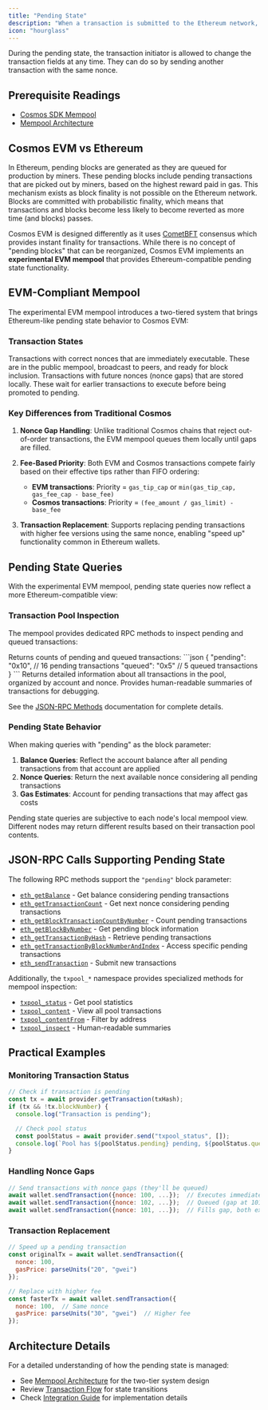 ```yaml
---
title: "Pending State"
description: "When a transaction is submitted to the Ethereum network, it first goes into the pending status, waiting to be executed by the nodes. A transaction can be in the pending state for a longer duration if the gas price is set very low in the transaction and the nodes are busy processing other higher gas price transactions."
icon: "hourglass"
---
```


During the pending state, the transaction initiator is allowed to change the transaction fields at any time. They can do so by sending another transaction with the same nonce.

## Prerequisite Readings[​](#prerequisite-readings "Direct link to Prerequisite Readings")

* [Cosmos SDK Mempool](https://docs.cosmos.network/main/building-apps/app-mempool)
* [Mempool Architecture](/v0.4.x/documentation/concepts/mempool)

## Cosmos EVM vs Ethereum[​](#cosmos-evm-vs-ethereum "Direct link to Cosmos EVM vs Ethereum")

In Ethereum, pending blocks are generated as they are queued for production by miners. These pending blocks include pending transactions that are picked out by miners, based on the highest reward paid in gas. This mechanism exists as block finality is not possible on the Ethereum network. Blocks are committed with probabilistic finality, which means that transactions and blocks become less likely to become reverted as more time (and blocks) passes.

Cosmos EVM is designed differently as it uses [CometBFT](https://docs.cometbft.com/v1.0/) consensus which provides instant finality for transactions. While there is no concept of "pending blocks" that can be reorganized, Cosmos EVM implements an **experimental EVM mempool** that provides Ethereum-compatible pending state functionality.

## EVM-Compliant Mempool

The experimental EVM mempool introduces a two-tiered system that brings Ethereum-like pending state behavior to Cosmos EVM:

### Transaction States

<CardGroup cols={2}>
  <Card title="Pending Transactions" icon="clock">
    Transactions with correct nonces that are immediately executable. These are in the public mempool, broadcast to peers, and ready for block inclusion.
  </Card>
  <Card title="Queued Transactions" icon="layer-group">
    Transactions with future nonces (nonce gaps) that are stored locally. These wait for earlier transactions to execute before being promoted to pending.
  </Card>
</CardGroup>

### Key Differences from Traditional Cosmos

1. **Nonce Gap Handling**: Unlike traditional Cosmos chains that reject out-of-order transactions, the EVM mempool queues them locally until gaps are filled.

2. **Fee-Based Priority**: Both EVM and Cosmos transactions compete fairly based on their effective tips rather than FIFO ordering:
   - **EVM transactions**: Priority = `gas_tip_cap` or `min(gas_tip_cap, gas_fee_cap - base_fee)`
   - **Cosmos transactions**: Priority = `(fee_amount / gas_limit) - base_fee`

3. **Transaction Replacement**: Supports replacing pending transactions with higher fee versions using the same nonce, enabling "speed up" functionality common in Ethereum wallets.

## Pending State Queries[​](#pending-state-queries "Direct link to Pending State Queries")

With the experimental EVM mempool, pending state queries now reflect a more Ethereum-compatible view:

### Transaction Pool Inspection

The mempool provides dedicated RPC methods to inspect pending and queued transactions:

<AccordionGroup>
  <Accordion title="txpool_status">
    Returns counts of pending and queued transactions:
    ```json
    {
      "pending": "0x10",  // 16 pending transactions
      "queued": "0x5"     // 5 queued transactions
    }
    ```
  </Accordion>

  <Accordion title="txpool_content">
    Returns detailed information about all transactions in the pool, organized by account and nonce.
  </Accordion>

  <Accordion title="txpool_inspect">
    Provides human-readable summaries of transactions for debugging.
  </Accordion>
</AccordionGroup>

See the [JSON-RPC Methods](/v0.4.x/api-reference/ethereum-json-rpc/methods#txpool-methods) documentation for complete details.

### Pending State Behavior

When making queries with "pending" as the block parameter:

1. **Balance Queries**: Reflect the account balance after all pending transactions from that account are applied
2. **Nonce Queries**: Return the next available nonce considering all pending transactions
3. **Gas Estimates**: Account for pending transactions that may affect gas costs

<Note>
Pending state queries are subjective to each node's local mempool view. Different nodes may return different results based on their transaction pool contents.
</Note>

## JSON-RPC Calls Supporting Pending State[​](#json-rpc-calls-on-pending-transactions "Direct link to JSON-RPC Calls on Pending Transactions")

The following RPC methods support the `"pending"` block parameter:

* [`eth_getBalance`](/v0.4.x/api-reference/ethereum-json-rpc/methods#eth_getbalance) - Get balance considering pending transactions
* [`eth_getTransactionCount`](/v0.4.x/api-reference/ethereum-json-rpc/methods#eth_gettransactioncount) - Get next nonce considering pending transactions
* [`eth_getBlockTransactionCountByNumber`](/v0.4.x/api-reference/ethereum-json-rpc/methods#eth_getblocktransactioncountbynumber) - Count pending transactions
* [`eth_getBlockByNumber`](/v0.4.x/api-reference/ethereum-json-rpc/methods#eth_getblockbynumber) - Get pending block information
* [`eth_getTransactionByHash`](/v0.4.x/api-reference/ethereum-json-rpc/methods#eth_gettransactionbyhash) - Retrieve pending transactions
* [`eth_getTransactionByBlockNumberAndIndex`](/v0.4.x/api-reference/ethereum-json-rpc/methods#eth_gettransactionbyblockhashandindex) - Access specific pending transactions
* [`eth_sendTransaction`](/v0.4.x/api-reference/ethereum-json-rpc/methods#eth_sendtransaction) - Submit new transactions

Additionally, the `txpool_*` namespace provides specialized methods for mempool inspection:
* [`txpool_status`](/v0.4.x/api-reference/ethereum-json-rpc/methods#txpool_status) - Get pool statistics
* [`txpool_content`](/v0.4.x/api-reference/ethereum-json-rpc/methods#txpool_content) - View all pool transactions
* [`txpool_contentFrom`](/v0.4.x/api-reference/ethereum-json-rpc/methods#txpool_contentfrom) - Filter by address
* [`txpool_inspect`](/v0.4.x/api-reference/ethereum-json-rpc/methods#txpool_inspect) - Human-readable summaries

## Practical Examples

### Monitoring Transaction Status

```javascript
// Check if transaction is pending
const tx = await provider.getTransaction(txHash);
if (tx && !tx.blockNumber) {
  console.log("Transaction is pending");

  // Check pool status
  const poolStatus = await provider.send("txpool_status", []);
  console.log(`Pool has ${poolStatus.pending} pending, ${poolStatus.queued} queued`);
}
```

### Handling Nonce Gaps

```javascript
// Send transactions with nonce gaps (they'll be queued)
await wallet.sendTransaction({nonce: 100, ...});  // Executes immediately
await wallet.sendTransaction({nonce: 102, ...});  // Queued (gap at 101)
await wallet.sendTransaction({nonce: 101, ...});  // Fills gap, both execute
```

### Transaction Replacement

```javascript
// Speed up a pending transaction
const originalTx = await wallet.sendTransaction({
  nonce: 100,
  gasPrice: parseUnits("20", "gwei")
});

// Replace with higher fee
const fasterTx = await wallet.sendTransaction({
  nonce: 100,  // Same nonce
  gasPrice: parseUnits("30", "gwei")  // Higher fee
});
```

## Architecture Details

For a detailed understanding of how the pending state is managed:
- See [Mempool Architecture](/v0.4.x/documentation/concepts/mempool#architecture) for the two-tier system design
- Review [Transaction Flow](/v0.4.x/documentation/concepts/mempool#transaction-flow) for state transitions
- Check [Integration Guide](/v0.4.x/documentation/integration/mempool-integration) for implementation details